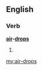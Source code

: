 ==English==

===Verb===
'''[[air]]-[[drops]]'''

# {{third-person singular of|air-drop}}

[[my:air-drops]]